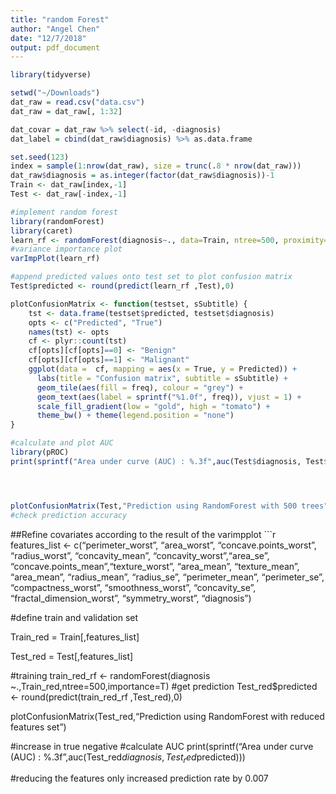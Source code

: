 ```yaml
---
title: "random Forest"
author: "Angel Chen"
date: "12/7/2018"
output: pdf_document
---
```


```r
library(tidyverse)

```

```r
setwd("~/Downloads")
dat_raw = read.csv("data.csv")
dat_raw = dat_raw[, 1:32]
```

```r
dat_covar = dat_raw %>% select(-id, -diagnosis)
dat_label = cbind(dat_raw$diagnosis) %>% as.data.frame
```



```r
set.seed(123)
index = sample(1:nrow(dat_raw), size = trunc(.8 * nrow(dat_raw)))
dat_raw$diagnosis = as.integer(factor(dat_raw$diagnosis))-1
Train <- dat_raw[index,-1]
Test <- dat_raw[-index,-1]
```

```r
#implement random forest
library(randomForest)
library(caret)
learn_rf <- randomForest(diagnosis~., data=Train, ntree=500, proximity=T, importance=T)
#variance importance plot
varImpPlot(learn_rf)

#append predicted values onto test set to plot confusion matrix
Test$predicted <- round(predict(learn_rf ,Test),0)

plotConfusionMatrix <- function(testset, sSubtitle) {
    tst <- data.frame(testset$predicted, testset$diagnosis)
    opts <- c("Predicted", "True")
    names(tst) <- opts
    cf <- plyr::count(tst)
    cf[opts][cf[opts]==0] <- "Benign"
    cf[opts][cf[opts]==1] <- "Malignant"
    ggplot(data =  cf, mapping = aes(x = True, y = Predicted)) +
      labs(title = "Confusion matrix", subtitle = sSubtitle) +
      geom_tile(aes(fill = freq), colour = "grey") +
      geom_text(aes(label = sprintf("%1.0f", freq)), vjust = 1) +
      scale_fill_gradient(low = "gold", high = "tomato") +
      theme_bw() + theme(legend.position = "none")
}

#calculate and plot AUC
library(pROC)
print(sprintf("Area under curve (AUC) : %.3f",auc(Test$diagnosis, Test$predicted)))




plotConfusionMatrix(Test,"Prediction using RandomForest with 500 trees")
#check prediction accuracy
```

##Refine covariates according to the result of the varimpplot
```r
features_list <-  c("perimeter_worst", "area_worst", "concave.points_worst", "radius_worst", "concavity_mean", "concavity_worst","area_se", "concave.points_mean","texture_worst", "area_mean", "texture_mean", "area_mean", 
 "radius_mean", "radius_se", "perimeter_mean", "perimeter_se", "compactness_worst", "smoothness_worst", "concavity_se", "fractal_dimension_worst", "symmetry_worst",  "diagnosis")



#define train and validation set

Train_red = Train[,features_list]

Test_red =  Test[,features_list]

#training
train_red_rf <- randomForest(diagnosis ~.,Train_red,ntree=500,importance=T)
#get prediction
Test_red$predicted <- round(predict(train_red_rf ,Test_red),0)

plotConfusionMatrix(Test_red,"Prediction using RandomForest with reduced features set")

#increase in true negative
#calculate AUC
print(sprintf("Area under curve (AUC) : %.3f",auc(Test_red$diagnosis, Test_red$predicted)))

#reducing the features only increased prediction rate by 0.007
